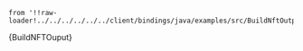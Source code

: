     from '!!raw-loader!../../../../../../client/bindings/java/examples/src/BuildNftOutput.java';

<CodeBlock className="language-java">
    {BuildNFTOuput}
</CodeBlock>